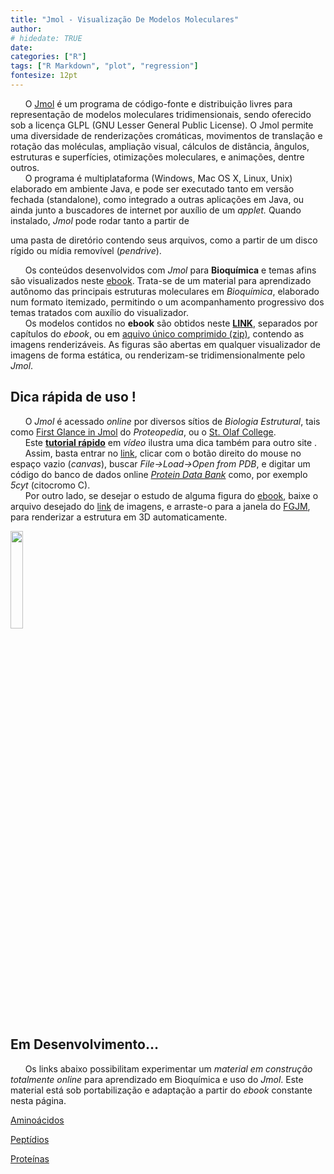 ```yaml
---
title: "Jmol - Visualização De Modelos Moleculares"
author: 
# hidedate: TRUE
date:  
categories: ["R"]
tags: ["R Markdown", "plot", "regression"]
fontesize: 12pt
---
```


<!-- <!-- Google tag (gtag.js) ## se não funcionar o default, tem que colocar essa tag em cada página do sítio--> 
<script async src="https://www.googletagmanager.com/gtag/js?id=G-S1L73VGCG5"></script>
<script>
  window.dataLayer = window.dataLayer || [];
  function gtag(){dataLayer.push(arguments);}
  gtag('js', new Date());

  gtag('config', 'G-S1L73VGCG5');
</script>

<!-- <font size="4"> -->

<!-- ![](jmol.png){width=20%} -->

|       O [Jmol](http://jmol.sourceforge.net/) é um programa de código-fonte e distribuição livres para representação de modelos moleculares tridimensionais, sendo oferecido sob a licença GLPL (GNU Lesser General Public License). O Jmol permite uma diversidade de renderizações cromáticas, movimentos de translação e rotação das moléculas, ampliação visual, cálculos de distância, ângulos, estruturas e superfícies, otimizações moleculares, e animações, dentre outros.

|       O programa é multiplataforma (Windows, Mac OS X, Linux, Unix) elaborado em ambiente Java, e pode ser executado tanto em versão fechada (standalone), como integrado a outras aplicações em Java, ou ainda junto a buscadores de internet por auxílio de um *applet.* Quando instalado, *Jmol* pode rodar tanto a partir de
uma pasta de diretório contendo seus arquivos, como a partir de um disco rígido ou mídia removível (*pendrive*).

|       Os conteúdos desenvolvidos com *Jmol* para **Bioquímica** e temas afins são visualizados neste [ebook](.\BioqEstrutJmol.pdf). Trata-se de um material para aprendizado autônomo das principais estruturas moleculares em *Bioquímica*, elaborado num formato itemizado, permitindo o um acompanhamento progressivo dos temas tratados com auxílio do visualizador.

|       Os modelos contidos no **ebook** são obtidos neste [**LINK**](.\figBook\figuras.html), separados por capítulos do *ebook*, ou em [aquivo único comprimido (zip)](.\figBook\figBook.zip), contendo as imagens renderizáveis. As figuras são abertas em qualquer visualizador de imagens de forma estática, ou renderizam-se tridimensionalmente pelo *Jmol*.


## Dica rápida de uso ! ## 

|       O *Jmol* é acessado *online* por diversos sítios de *Biologia Estrutural*, tais como [First Glance in Jmol](https://proteopedia.org/wiki/fgij/){target="\_blank"} do *Proteopedia*, ou o [St. Olaf College](https://chemapps.stolaf.edu/jmol/jsmol/simple.htm).

|       Este [**tutorial rápido**](https://youtu.be/NnO4oytvvjk){target="\_blank"} em *vídeo* ilustra uma dica também para outro site .

|       Assim, basta entrar no [link](https://proteopedia.org/wiki/fgij/){target="\_blank"}, clicar com o botão direito do mouse no espaço vazio (*canvas*), buscar *File->Load->Open from PDB*, e digitar um código do banco de dados online [*Protein Data Bank*](https://www.rcsb.org/) como, por exemplo *5cyt* (citocromo C).
|       Por outro lado, se desejar o estudo de alguma figura do [ebook](.\BioqEstrutJmol.pdf), baixe o arquivo desejado do  [link](.\figBook\figuras.html) de imagens, e arraste-o para a janela do [FGJM](https://cbm.msoe.edu/modelingResources/jmolUserDesignEnvironment/#forward), para renderizar a estrutura em 3D automaticamente.

![](jmol2.png){width=20%}


</font>

## Em Desenvolvimento...
|       Os links abaixo possibilitam experimentar um *material em construção totalmente online* para aprendizado em Bioquímica e uso do *Jmol*. Este material está sob portabilização e adaptação a partir do *ebook* constante nesta página.

[Aminoácidos](.\JmolQuarto\aminoacid.html)

[Peptídios](.\JmolQuarto\peptidio.html)

[Proteínas](.\JmolQuarto\proteina.html)



